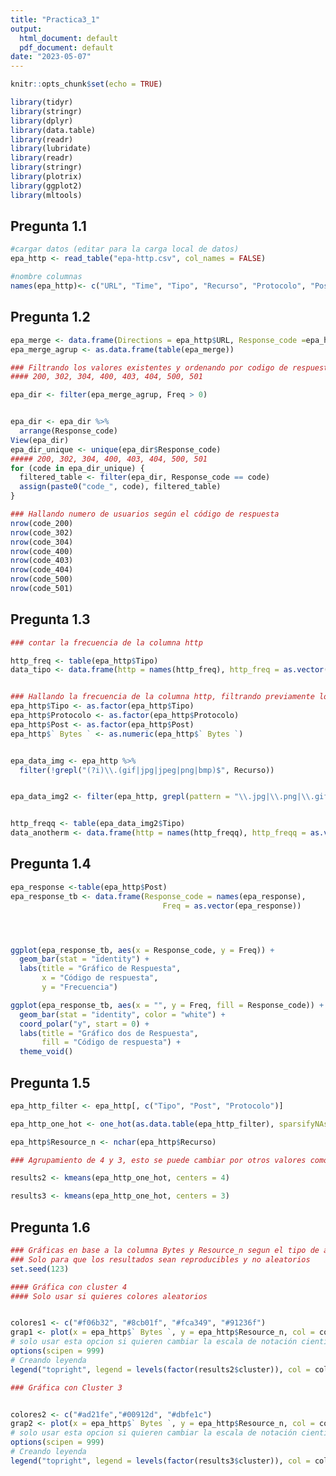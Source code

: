 ---
title: "Practica3_1"
output:
  html_document: default
  pdf_document: default
date: "2023-05-07"
---

```{r setup, include=FALSE}
knitr::opts_chunk$set(echo = TRUE)
```


```{r libraries, echo=FALSE}

library(tidyr)
library(stringr)
library(dplyr)
library(data.table)
library(readr)
library(lubridate)
library(readr)
library(stringr)
library(plotrix)
library(ggplot2)
library(mltools)
```


## Pregunta 1.1
```{r pregunta1, echo=TRUE, warning=FALSE}

#cargar datos (editar para la carga local de datos)
epa_http <- read_table("epa-http.csv", col_names = FALSE)

#nombre columnas
names(epa_http)<- c("URL", "Time", "Tipo", "Recurso", "Protocolo", "Post", " Bytes ")


```

## Pregunta 1.2

```{r pregunta2, echo=TRUE, warning=FALSE}

epa_merge <- data.frame(Directions = epa_http$URL, Response_code =epa_http$Post) 
epa_merge_agrup <- as.data.frame(table(epa_merge))

### Filtrando los valores existentes y ordenando por codigo de respuesta
#### 200, 302, 304, 400, 403, 404, 500, 501

epa_dir <- filter(epa_merge_agrup, Freq > 0) 


epa_dir <- epa_dir %>%
  arrange(Response_code)
View(epa_dir)
epa_dir_unique <- unique(epa_dir$Response_code)
##### 200, 302, 304, 400, 403, 404, 500, 501
for (code in epa_dir_unique) {
  filtered_table <- filter(epa_dir, Response_code == code)
  assign(paste0("code_", code), filtered_table)
}

### Hallando numero de usuarios según el código de respuesta 
nrow(code_200)
nrow(code_302)
nrow(code_304)
nrow(code_400)
nrow(code_403)
nrow(code_404)
nrow(code_500)
nrow(code_501)
```



## Pregunta 1.3

```{r pregunta3, echo=TRUE, warning=FALSE}

### contar la frecuencia de la columna http

http_freq <- table(epa_http$Tipo)
data_tipo <- data.frame(http = names(http_freq), http_freq = as.vector(http_freq))


### Hallando la frecuencia de la columna http, filtrando previamente los recursos tipo imagen
epa_http$Tipo <- as.factor(epa_http$Tipo)
epa_http$Protocolo <- as.factor(epa_http$Protocolo)
epa_http$Post <- as.factor(epa_http$Post)
epa_http$` Bytes ` <- as.numeric(epa_http$` Bytes `)


epa_data_img <- epa_http %>%
  filter(!grepl("(?i)\\.(gif|jpg|jpeg|png|bmp)$", Recurso))


epa_data_img2 <- filter(epa_http, grepl(pattern = "\\.jpg|\\.png|\\.gif|\\.ico", Recurso))


http_freqq <- table(epa_data_img2$Tipo)
data_anotherm <- data.frame(http = names(http_freqq), http_freqq = as.vector(http_freqq))

```


## Pregunta 1.4

```{r pregunta4, echo=TRUE, warning=FALSE}


epa_response <-table(epa_http$Post)
epa_response_tb <- data.frame(Response_code = names(epa_response), 
                                  Freq = as.vector(epa_response))




ggplot(epa_response_tb, aes(x = Response_code, y = Freq)) +
  geom_bar(stat = "identity") +
  labs(title = "Gráfico de Respuesta",
       x = "Código de respuesta",
       y = "Frecuencia")

ggplot(epa_response_tb, aes(x = "", y = Freq, fill = Response_code)) +
  geom_bar(stat = "identity", color = "white") +
  coord_polar("y", start = 0) +
  labs(title = "Gráfico dos de Respuesta",
       fill = "Código de respuesta") +
  theme_void()
```


## Pregunta 1.5

```{r pregunta5, echo=TRUE, warning=FALSE}

epa_http_filter <- epa_http[, c("Tipo", "Post", "Protocolo")]

epa_http_one_hot <- one_hot(as.data.table(epa_http_filter), sparsifyNAs = TRUE)

epa_http$Resource_n <- nchar(epa_http$Recurso)

### Agrupamiento de 4 y 3, esto se puede cambiar por otros valores como 5, 6, 7, etc

results2 <- kmeans(epa_http_one_hot, centers = 4)

results3 <- kmeans(epa_http_one_hot, centers = 3)


```

## Pregunta 1.6

```{r pregunta6, echo=TRUE, warning=FALSE}

### Gráficas en base a la columna Bytes y Resource_n segun el tipo de agrupamiento
### Solo para que los resultados sean reproducibles y no aleatorios
set.seed(123) 

#### Gráfica con cluster 4
#### Solo usar si quieres colores aleatorios


colores1 <- c("#f06b32", "#8cb01f", "#fca349", "#91236f")
grap1 <- plot(x = epa_http$` Bytes `, y = epa_http$Resource_n, col = colores1[results2$cluster], main="GRafico con 2")
# solo usar esta opcion si quieren cambiar la escala de notación cientifica a númerica
options(scipen = 999)
# Creando leyenda
legend("topright", legend = levels(factor(results2$cluster)), col = colores1, pch = 16)

### Gráfica con Cluster 3


colores2 <- c("#ad21fe","#00912d", "#dbfe1c")
grap2 <- plot(x = epa_http$` Bytes `, y = epa_http$Resource_n, col = colores2[results3$cluster], main="GRafico con 3")
# solo usar esta opcion si quieren cambiar la escala de notación cientifica a númerica
options(scipen = 999)
# Creando leyenda
legend("topright", legend = levels(factor(results3$cluster)), col = colores2, pch = 16)
```


